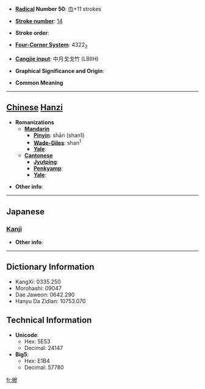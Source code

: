 * '''[[Wiktionary:Chinese radical index| Radical]] Number 50''': [[Wiktionary:Chinese radical index 巾|巾]]+11 strokes

* '''[[Wiktionary:Chinese total strokes index|Stroke number]]''': [[Wiktionary:Chinese total strokes index 14|14]]

* '''Stroke order''': 

* '''[[Wiktionary:Chinese four corner index|Four-Corner System]]''': 4322<sub>2</sub>

* '''[[Wiktionary:Chinese Cangjie index|Cangjie input]]''': 中月戈戈竹 (LBIIH)

* '''Graphical Significance and Origin''': 

* '''Common Meaning'''

----

== [[Chinese]] [[Hanzi]] ==

* '''Romanizations'''
** '''[[Mandarin]]'''
*** '''[[Pinyin]]''': shān (shan1)
*** '''[[Wade-Giles]]''': shan<sup>1</sup>
*** '''[[Yale]]''': 
** '''[[Cantonese]]'''
*** '''[[Jyutping]]''':
*** '''[[Penkyamp]]''': 
*** '''[[Yale]]''': 

* '''Other info''': 

----

==Japanese==
===[[Kanji]]===
{{kanji|on readings=[[しん]] (shin), [[せん]] (sen), [[さん]] (san), [[せう]] (seu)
|kun readings=
}}

* '''Other info''':  

----

== Dictionary Information ==

* KangXi: 0335.250
* Morohashi: 09047
* Dae Jaweon: 0642.290
* Hanyu Da Zidian: 10753.070

== Technical Information ==

* '''Unicode''':
** Hex: 5E53
** Decimal: 24147
* '''Big5''':
** Hex: E1B4
** Decimal: 57780

[[fr:幓]]